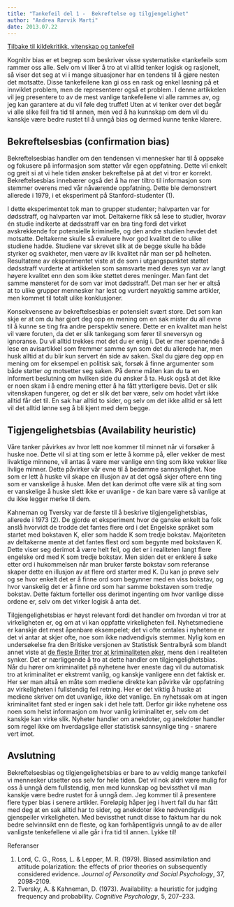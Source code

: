 ```yaml
---
title: "Tankefeil del 1 -  Bekreftelse og tilgjengelighet"
author: "Andrea Rørvik Marti"
date: 2013.07.22
---
```


[Tilbake til kildekritikk, vitenskap og tankefeil](../../kildekritikk.qmd)

Kognitiv bias er et begrep som beskriver visse systematiske «tankefeil» som rammer oss alle. Selv om vi liker å tro at vi alltid tenker logisk og rasjonelt, så viser det seg at vi i mange situasjoner har en tendens til å gjøre nesten det motsatte. Disse tankefeilene kan gi oss en rask og enkel løsning på et innviklet problem, men de representerer også et problem. I denne artikkelen vil jeg presentere to av de mest vanlige tankefeilene vi alle rammes av, og jeg kan garantere at du vil føle deg truffet! Uten at vi tenker over det begår vi alle slike feil fra tid til annen, men ved å ha kunnskap om dem vil du kanskje være bedre rustet til å unngå bias og dermed kunne tenke klarere.

## Bekreftelsesbias (confirmation bias)

Bekreftelsesbias handler om den tendensen vi mennesker har til å oppsøke og fokusere på informasjon som støtter vår egen oppfatning. Dette vil enkelt og greit si at vi hele tiden ønsker bekreftelse på at det vi tror er korrekt. Bekreftelsesbias innebærer også det å ha mer tiltro til informasjon som stemmer overens med vår nåværende oppfatning. Dette ble demonstrert allerede i 1979, i et eksperiment på Stanford-studenter (1).

I dette eksperimentet tok man to grupper studenter; halvparten var for dødsstraff, og halvparten var imot. Deltakerne fikk så lese to studier, hvorav én studie indikerte at dødsstraff var en bra ting fordi det virket avskrekkende for potensielle kriminelle, og den andre studien hevdet det motsatte. Deltakerne skulle så evaluere hvor god kvalitet de to ulike studiene hadde. Studiene var skrevet slik at de begge skulle ha både styrker og svakheter, men være av lik kvalitet når man ser på helheten. Resultatene av eksperimentet viste at de som i utgangspunktet støttet dødsstraff vurderte at artikkelen som samsvarte med deres syn var av langt høyere kvalitet enn den som ikke støttet deres meninger. Man fant det samme mønsteret for de som var imot dødsstraff. Det man ser her er altså at to ulike grupper mennesker har lest og vurdert nøyaktig samme artikler, men kommet til totalt ulike konklusjoner.

Konsekvensene av bekreftelsesbias er potensielt svært store. Det som kan skje er at om du har gjort deg opp en mening om en sak mister du all evne til å kunne se ting fra andre perspektiv senere. Dette er en kvalitet man helst vil være foruten, da det er slik tankegang som fører til sneversyn og ignoranse. Du vil alltid trekkes mot det du er enig i. Det er mer spennende å lese en avisartikkel som fremmer samme syn som det du allerede har, men husk alltid at du blir kun servert én side av saken. Skal du gjøre deg opp en mening om for eksempel en politisk sak, forsøk å finne argumenter som både støtter *og* motsetter seg saken. På denne måten kan du ta en informert beslutning om hvilken side du ønsker å ta. Husk også at det ikke er noen skam i å endre mening etter å ha fått ytterligere bevis. Det er slik vitenskapen fungerer, og det er slik det bør være, selv om hodet vårt ikke alltid får det til. En sak har alltid to sider, og selv om det ikke alltid er så lett vil det alltid lønne seg å bli kjent med dem begge.

## Tigjengelighetsbias (Availability heuristic)

Våre tanker påvirkes av hvor lett noe kommer til minnet når vi forsøker å huske noe. Dette vil si at ting som er lette å komme på, eller vekker de mest livaktige minnene, vil antas å være mer vanlige enn ting som ikke vekker like livlige minner. Dette påvirker vår evne til å bedømme sannsynlighet. Noe som er lett å huske vil skape en illusjon av at det også skjer oftere enn ting som er vanskelige å huske. Men det kan derimot ofte være slik at ting som er vanskelige å huske slett ikke er uvanlige - de kan bare være så vanlige at du ikke legger merke til dem.

Kahneman og Tversky var de første til å beskrive tilgjengelighetsbias, allerede i 1973 (2). De gjorde et eksperiment hvor de ganske enkelt ba folk anslå hvorvidt de trodde det fantes flere ord i det Engelske språket som startet med bokstaven K, eller som hadde K som tredje bokstav. Majoriteten av deltakerne mente at det fantes flest ord som begynte med bokstaven K. Dette viser seg derimot å være helt feil, og det er i realiteten langt flere engelske ord med K som tredje bokstav. Men siden det er enklere å søke etter ord i hukommelsen når man bruker første bokstav som referanse skaper dette en illusjon av at flere ord starter med K. Du kan jo prøve selv og se hvor enkelt det er å finne ord som begynner med en viss bokstav, og hvor vanskelig det er å finne ord som har samme bokstaven som tredje bokstav. Dette faktum forteller oss derimot ingenting om hvor vanlige disse ordene er, selv om det virker logisk å anta det.

Tilgjengelighetsbias er høyst relevant fordi det handler om hvordan vi tror at virkeligheten er, og om at vi kan oppfatte virkeligheten feil. Nyhetsmediene er kanskje det mest åpenbare eksempelet; det vi ofte omtales i nyhetene er det vi antar at skjer ofte, noe som ikke nødvendigvis stemmer. Nylig kom en undersøkelse fra den Britiske versjonen av Statistisk Sentralbyrå som blandt annet viste at [de fleste Briter tror at kriminaliteten øker](http://www.ipsos-mori.com/researchpublications/researcharchive/3188/Perceptions-are-not-reality-the-top-10-we-get-wrong.aspx), mens den i realiteten synker. Det er nærliggende å tro at dette handler om tilgjengelighetsbias. Når du hører om kriminalitet på nyhetene hver eneste dag vil du automatisk tro at kriminalitet er ekstremt vanlig, og kanskje vanligere enn det faktisk er. Her ser man altså en måte som mediene direkte kan påvirke vår oppfatning av virkeligheten i fullstendig feil retning. Her er det viktig å huske at mediene skriver om det uvanlige, ikke det vanlige. En nyhetssak om at ingen kriminalitet fant sted er ingen sak i det hele tatt. Derfor gir ikke nyhetene oss noen som helst informasjon om hvor vanlig kriminalitet er, selv om det kanskje kan virke slik. Nyheter handler om anekdoter, og anekdoter handler som regel ikke om hverdagslige eller statistisk sannsynlige ting - snarere vert imot.

## Avslutning

Bekreftelsesbias og tilgjengelighetsbias er bare to av veldig mange tankefeil vi mennesker utsetter oss selv for hele tiden. Det vil nok aldri være mulig for oss å unngå dem fullstendig, men med kunnskap og bevissthet vil man kanskje være bedre rustet for å unngå dem. Jeg kommer til å presentere flere typer bias i senere artikler. Foreløpig håper jeg i hvert fall du har fått med deg at en sak alltid har to sider, og anekdoter ikke nødvendigvis gjenspeiler virkeligheten. Med bevissthet rundt disse to faktum har du nok bedre selvinnsikt enn de fleste, og kan forhåpentligvis unngå to av de aller vanligste tenkefellene vi alle går i fra tid til annen. Lykke til!

Referanser

1. Lord, C. G., Ross, L. & Lepper, M. R. (1979). Biased assimilation and attitude polarization: the effects of prior theories on subsequently considered evidence. *Journal of Personality and Social Psychology*, 37, 2098-2109.
2.  Tversky, A. & Kahneman, D. (1973). Availability: a heuristic for judging frequency and probability. *Cognitive Psychology*, 5, 207–233.
